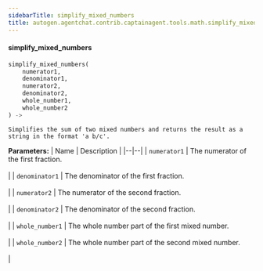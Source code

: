 ```yaml
---
sidebarTitle: simplify_mixed_numbers
title: autogen.agentchat.contrib.captainagent.tools.math.simplify_mixed_numbers.simplify_mixed_numbers
---
```


<code class="doc-symbol doc-symbol-heading doc-symbol-function"></code>
#### simplify_mixed_numbers
<a href="#autogen.agentchat.contrib.captainagent.tools.math.simplify_mixed_numbers..simplify_mixed_numbers" class="headerlink" title="Permanent link"></a>

```python
simplify_mixed_numbers(
    numerator1,
    denominator1,
    numerator2,
    denominator2,
    whole_number1,
    whole_number2
) -> 
```

    Simplifies the sum of two mixed numbers and returns the result as a string in the format 'a b/c'.

<b>Parameters:</b>
| Name | Description |
|--|--|
| `numerator1` | The numerator of the first fraction.<br/><br/> |
| `denominator1` | The denominator of the first fraction.<br/><br/> |
| `numerator2` | The numerator of the second fraction.<br/><br/> |
| `denominator2` | The denominator of the second fraction.<br/><br/> |
| `whole_number1` | The whole number part of the first mixed number.<br/><br/> |
| `whole_number2` | The whole number part of the second mixed number.<br/><br/> |

<br />
